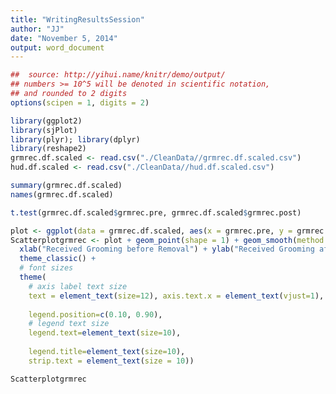 ```yaml
---
title: "WritingResultsSession"
author: "JJ"
date: "November 5, 2014"
output: word_document
---
```



```r
##  source: http://yihui.name/knitr/demo/output/
## numbers >= 10^5 will be denoted in scientific notation,
## and rounded to 2 digits 
options(scipen = 1, digits = 2)
```

```r
library(ggplot2)
library(sjPlot)
library(plyr); library(dplyr)
library(reshape2)
grmrec.df.scaled <- read.csv("./CleanData//grmrec.df.scaled.csv")
hud.df.scaled <- read.csv("./CleanData//hud.df.scaled.csv")
```


```r
summary(grmrec.df.scaled)
names(grmrec.df.scaled)

t.test(grmrec.df.scaled$grmrec.pre, grmrec.df.scaled$grmrec.post)

plot <- ggplot(data = grmrec.df.scaled, aes(x = grmrec.pre, y = grmrec.post))
Scatterplotgrmrec <- plot + geom_point(shape = 1) + geom_smooth(method = lm) + 
  xlab("Received Grooming before Removal") + ylab("Received Grooming after Removal") +
  theme_classic() +
  # font sizes
  theme(
    # axis label text size
    text = element_text(size=12), axis.text.x = element_text(vjust=1), 
    
    legend.position=c(0.10, 0.90),
    # legend text size
    legend.text=element_text(size=10),
    
    legend.title=element_text(size=10),
    strip.text = element_text(size = 10))

Scatterplotgrmrec

```
